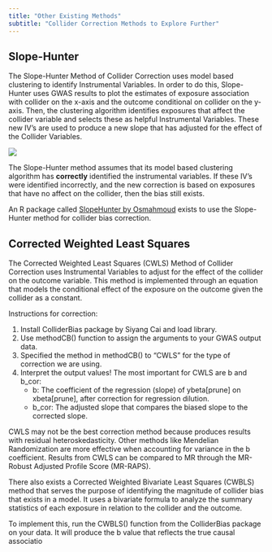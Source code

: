 ```yaml
---
title: "Other Existing Methods"
subtitle: "Collider Correction Methods to Explore Further"
---
```


## **Slope-Hunter**

The Slope-Hunter Method of Collider Correction uses model based clustering to identify Instrumental Variables. In order to do this, Slope-Hunter uses GWAS results to plot the estimates of exposure association with collider on the x-axis and the outcome conditional on collider on the y-axis. Then, the clustering algorithm identifies exposures that affect the collider variable and selects these as helpful Instrumental Variables. These new IV's are used to produce a new slope that has adjusted for the effect of the Collider Variables.

![](images/Slope-Hunter.png)

The Slope-Hunter method assumes that its model based clustering algorithm has **correctly** identified the instrumental variables. If these IV's were identified incorrectly, and the new correction is based on exposures that have no affect on the collider, then the bias still exists.

An R package called [SlopeHunter by Osmahmoud](https://github.com/Osmahmoud/SlopeHunter?tab=readme-ov-file) exists to use the Slope-Hunter method for collider bias correction.

## **Corrected Weighted Least Squares**

The Corrected Weighted Least Squares (CWLS) Method of Collider Correction uses Instrumental Variables to adjust for the effect of the collider on the outcome variable. This method is implemented through an equation that models the conditional effect of the exposure on the outcome given the collider as a constant.

Instructions for correction:

1.  Install ColliderBias package by Siyang Cai and load library.
2.  Use methodCB() function to assign the arguments to your GWAS output data.
3.  Specified the method in methodCB() to "CWLS" for the type of correction we are using.
4.  Interpret the output values! The most important for CWLS are b and b_cor:
    -   b: The coefficient of the regression (slope) of ybeta\[prune\] on xbeta\[prune\], after correction for regression dilution.
    -   b_cor: The adjusted slope that compares the biased slope to the corrected slope.

CWLS may not be the best correction method because produces results with residual heteroskedasticity. Other methods like Mendelian Randomization are more effective when accounting for variance in the b coefficient. Results from CWLS can be compared to MR through the MR-Robust Adjusted Profile Score (MR-RAPS).

There also exists a Corrected Weighted Bivariate Least Squares (CWBLS) method that serves the purpose of identifying the magnitude of collider bias that exists in a model. It uses a bivariate formula to analyze the summary statistics of each exposure in relation to the collider and the outcome.

To implement this, run the CWBLS() function from the ColliderBias package on your data. It will produce the b value that reflects the true causal associatio





